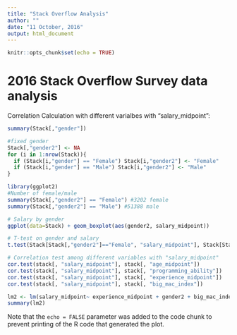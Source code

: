 ```yaml
---
title: "Stack Overflow Analysis"
author: ""
date: "11 October, 2016"
output: html_document
---
```


```r
knitr::opts_chunk$set(echo = TRUE)
```

# 2016 Stack Overflow Survey data analysis

Correlation Calculation with different varialbes with "salary_midpoint":

```r
summary(Stack[,"gender"])

#fixed gender
Stack[,"gender2"] <- NA
for (i in 1:nrow(Stack)){
  if (Stack[i,"gender"] == "Female") Stack[i,"gender2"] <- "Female"
  if (Stack[i,"gender"] == "Male") Stack[i,"gender2"] <- "Male"
}

library(ggplot2)
#Number of female/male
summary(Stack[,"gender2"] == "Female") #3202 female
summary(Stack[,"gender2"] == "Male") #51388 male

# Salary by gender
ggplot(data=Stack) + geom_boxplot(aes(gender2, salary_midpoint))

# T-test on gender and salary
t.test(Stack[Stack[,"gender2"]=="Female", "salary_midpoint"], Stack[Stack[,"gender2"]=="Male", "salary_midpoint"], alternative = "two.sided")

# Correlation test among different variables with "salary_midpoint"
cor.test(stack[, "salary_midpoint"], stack[, "age_midpoint"])
cor.test(stack[, "salary_midpoint"], stack[, "programming_ability"])
cor.test(stack[, "salary_midpoint"], stack[, "experience_midpoint"])
cor.test(stack[, "salary_midpoint"], stack[, "big_mac_index"])

lm2 <- lm(salary_midpoint~ experience_midpoint + gender2 + big_mac_index + age_midpoint + programming_ability, data = Stack)
summary(lm2)

```

Note that the `echo = FALSE` parameter was added to the code chunk to prevent printing of the R code that generated the plot.
